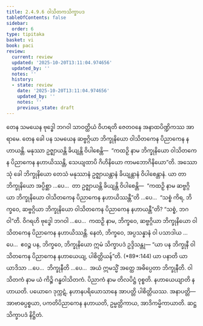 ```yaml
---
title: 2.4.9.6 ဝါသိတကသိက္ခာပဒ
tableOfContents: false
sidebar:
  order: 6
type: tipitaka
basket: vi
book: paci
review:
  current: review
  updated: '2025-10-20T13:11:04.974656'
  updated_by: ''
  notes: ''
  history:
  - state: review
    date: '2025-10-20T13:11:04.974656'
    updated_by: ''
    notes: ''
    previous_state: draft
---
```



<DynamicBreadcrumb />


<ReviewStatus review={frontmatter.review} showDetails={true} />

<HypothesisAnnotation frontmatter={frontmatter} />

<Division number="1202" book="paci" e="ch" v="2" p="456">

<Paragraph number="3476" book="paci">
တေန သမယေန ဗုဒ္ဓေါ ဘဂဝါ သာဝတ္ထိယံ ဝိဟရတိ ဇေတဝနေ အနာထပိဏ္ဍိကဿ အာရာမေ. တေန ခေါ ပန သမယေန ဆဗ္ဗဂ္ဂိယာ ဘိက္ခုနိယော ဝါသိတကေန ပိညာကေန နဟာယန္တိ. မနုဿာ ဥဇ္ဈာယန္တိ ခိယျန္တိ ဝိပါစေန္တိ—  “ကထဉှိ နာမ ဘိက္ခုနိယော ဝါသိတကေန ပိညာကေန နဟာယိဿန္တိ, သေယျထာပိ ဂိဟိနိယော ကာမဘောဂိနိယော”တိ.
</Paragraph>

<Paragraph number="3477" book="paci">
အဿောသုံ ခေါ ဘိက္ခုနိယော တေသံ မနုဿာနံ ဥဇ္ဈာယန္တာနံ ခိယျန္တာနံ ဝိပါစေန္တာနံ. ယာ တာ ဘိက္ခုနိယော အပ္ပိစ္ဆာ …ပေ…  တာ ဥဇ္ဈာယန္တိ ခိယျန္တိ ဝိပါစေန္တိ—  “ကထဉှိ နာမ ဆဗ္ဗဂ္ဂိယာ ဘိက္ခုနိယော ဝါသိတကေန ပိညာကေန နဟာယိဿန္တီ”တိ …ပေ…  “သစ္စံ ကိရ, ဘိက္ခဝေ, ဆဗ္ဗဂ္ဂိယာ ဘိက္ခုနိယော ဝါသိတကေန ပိညာကေန နဟာယန္တီ”တိ? “သစ္စံ, ဘဂဝါ”တိ. ဝိဂရဟိ ဗုဒ္ဓေါ ဘဂဝါ …ပေ…  ကထဉှိ နာမ, ဘိက္ခဝေ, ဆဗ္ဗဂ္ဂိယာ ဘိက္ခုနိယော ဝါသိတကေန ပိညာကေန နဟာယိဿန္တိ. နေတံ, ဘိက္ခဝေ, အပ္ပသန္နာနံ ဝါ ပသာဒါယ …ပေ…  ဧဝဉ္စ ပန, ဘိက္ခဝေ, ဘိက္ခုနိယော ဣမံ သိက္ခာပဒံ ဥဒ္ဒိသန္တု—
</Paragraph>

</Division>
<Division number="1203" book="paci" e="ch" v="2" p="456">

<Paragraph number="3478" book="paci">
<Emphasis>“ယာ ပန ဘိက္ခုနီ ဝါသိတကေန ပိညာကေန နဟာယေယျ, ပါစိတ္တိယန်”</Emphasis>တိ. (*89*:<Emphasis>144</Emphasis>)
</Paragraph>

</Division>
<Division number="1204" book="paci" e="ch" v="2" p="456">

<Paragraph number="3479" book="paci">
<Emphasis>ယာ ပနာ</Emphasis>တိ ယာ ယာဒိသာ …ပေ…  <Emphasis>ဘိက္ခုနီ</Emphasis>တိ …ပေ…  အယံ ဣမသ္မိံ အတ္ထေ အဓိပ္ပေတာ ဘိက္ခုနီတိ.
</Paragraph>

<Paragraph number="3480" book="paci">
<Emphasis>ဝါသိတကံ</Emphasis> နာမ ယံ ကိဉ္စိ ဂန္ဓဝါသိတကံ. <Emphasis>ပိညာကံ</Emphasis> နာမ တိလပိဋ္ဌံ ဝုစ္စတိ. <Emphasis>နဟာယေယျာ</Emphasis>တိ နဟာယတိ. ပယောဂေ ဒုက္ကဋံ, နဟာနပရိယောသာနေ အာပတ္တိ ပါစိတ္တိယဿ.
</Paragraph>

</Division>
<Division number="1205" book="paci" e="ch" v="2" p="457">

<Paragraph number="3481" book="paci">
အနာပတ္တိ—  အာဗာဓပ္ပစ္စယာ, ပကတိပိညာကေန နဟာယတိ, ဥမ္မတ္တိကာယ, အာဒိကမ္မိကာယာတိ.

</Paragraph>
</Division>

<Paragraph number="3482" type="center" book="paci">
ဆဋ္ဌသိက္ခာပဒံ နိဋ္ဌိတံ.
</Paragraph>